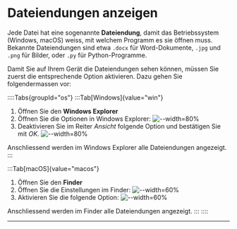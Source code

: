 # Dateiendungen anzeigen
Jede Datei hat eine sogenannte **Dateiendung**, damit das Betriebssystem (Windows, macOS) weiss, mit welchem Programm es sie öffnen muss. Bekannte Dateiendungen sind etwa `.docx` für Word-Dokumente, `.jpg` und `.png` für Bilder, oder `.py` für Python-Programme.

Damit Sie auf Ihrem Gerät die Dateiendungen sehen können, müssen Sie zuerst die entsprechende Option aktivieren. Dazu gehen Sie folgendermassen vor:

::::Tabs{groupId="os"}
:::Tab[Windows]{value="win"}
1. Öffnen Sie den **Windows Explorer**
2. Öffnen Sie die Optionen in Windows Explorer:
   ![--width=80%](img/suffixe-anzeigen/win-optionen.png)
3. Deaktivieren Sie im Reiter _Ansicht_ folgende Option und bestätigen Sie mit _OK_.
   ![--width=80%](img/suffixe-anzeigen/win-option-aktivieren.png)

Anschliessend werden im Windows Explorer alle Dateiendungen angezeigt.
:::

:::Tab[macOS]{value="macos"}
1. Öffnen Sie den **Finder**
2. Öffnen Sie die Einstellungen im Finder:
   ![--width=60%](img/suffixe-anzeigen/mac-einstellungen.png)
3. Aktivieren Sie die folgende Option:
   ![--width=60%](img/suffixe-anzeigen/mac-option-aktivieren.png)

Anschliessend werden im Finder alle Dateiendungen angezeigt.
:::
::::

---
